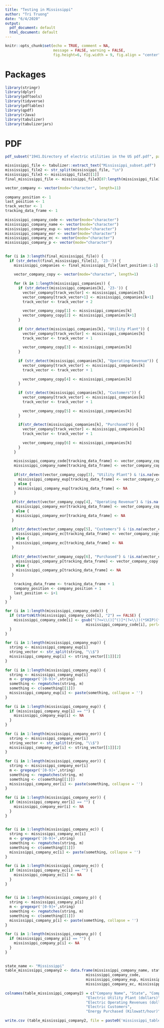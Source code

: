 ```yaml
---     
title: "Testing in Mississippi"     
author: "Tri Truong"     
date: "6/4/2020"     
output:      
  pdf_document: default     
  html_document: default     
---     
```

      
```r
knitr::opts_chunk$set(echo = TRUE, comment = NA,      
                      message = FALSE, warning = FALSE,     
                      fig.height=6, fig.width = 9, fig.align = "center")     
```     
      
# Packages     
      
```r
library(stringr)     
library(dplyr)     
library(pdftools)     
library(tidyverse)     
library(pdftables)     
library(qpdf)     
library(rJava)     
library(tabulizer)     
library(tabulizerjars)     
```     
      
# PDF     
      
```r
pdf_subset("1941.Directory of electric utilities in the US pdf.pdf", page= 492:505, output= "Mississippi_subset.pdf")     
```     
      
      
```r
mississippi_file <- tabulizer::extract_text("Mississippi_subset.pdf")     
mississippi_file2 <- str_split(mississippi_file, "\n")     
mississippi_file3 <- mississippi_file2[[1]]     
final_mississippi_file <- mississippi_file3[87:length(mississippi_file3)]     
```     
  
     
      
```r
vector_company <- vector(mode="character", length=11)     
      
company_position <- 1     
last_position <- 1     
track_vector <- 1     
tracking_data_frame <- 1     
      
mississippi_company_code <- vector(mode="character")     
mississippi_company_name <- vector(mode="character")     
mississippi_company_eup <- vector(mode="character")     
mississippi_company_eor <- vector(mode="character")     
mississippi_company_ec <- vector(mode="character")     
mississippi_company_p <- vector(mode="character")     
      
      
for (i in 3:length(final_mississippi_file)) {     
  if (str_detect(final_mississippi_file[i], '23-')) {     
    mississippi_companies <- final_mississippi_file[last_position:i-1]     
         
    vector_company_copy <- vector(mode="character", length=1)     
         
    for (k in 1:length(mississippi_companies)) {     
      if (str_detect(mississippi_companies[k], '23-')) {     
        vector_company[track_vector] <- mississippi_companies[k]     
        vector_company[track_vector+1] <- mississippi_companies[k+1]     
        track_vector <- track_vector + 2     
             
        vector_company_copy[1] <- mississippi_companies[k]     
        vector_company_copy[2] <- mississippi_companies[k+1]     
      }     
           
      if (str_detect(mississippi_companies[k], "Utility Plant")) {     
        vector_company[track_vector] <- mississippi_companies[k]     
        track_vector <- track_vector + 1     
             
        vector_company_copy[3] <- mississippi_companies[k]     
      }     
           
      if (str_detect(mississippi_companies[k], "Operating Revenue")) {     
        vector_company[track_vector] <- mississippi_companies[k]     
        track_vector <- track_vector + 1     
             
        vector_company_copy[4] <- mississippi_companies[k]     
      }     
           
      if (str_detect(mississippi_companies[k], "Customers")) {     
        vector_company[track_vector] <- mississippi_companies[k]     
        track_vector <- track_vector + 1     
             
        vector_company_copy[5] <- mississippi_companies[k]     
      }     
           
      if(str_detect(mississippi_companies[k], "Purchased")) {     
        vector_company[track_vector] <- mississippi_companies[k]     
        track_vector <- track_vector + 1     
             
        vector_company_copy[6] <- mississippi_companies[k]     
      }     
    }     
        
    mississippi_company_code[tracking_data_frame] <- vector_company_copy[1]     
    mississippi_company_name[tracking_data_frame] <- vector_company_copy[2]     
         
    if(str_detect(vector_company_copy[3], "Utility Plant") & !is.na(vector_company_copy[3])) {     
      mississippi_company_eup[tracking_data_frame] <- vector_company_copy[3]     
    } else {     
      mississippi_company_eup[tracking_data_frame] <- NA     
    }     
         
   if(str_detect(vector_company_copy[4], "Operating Revenue") & !is.na(vector_company_copy[4])) {     
     mississippi_company_eor[tracking_data_frame] <- vector_company_copy[4]     
   } else {     
     mississippi_company_eor[tracking_data_frame] <- NA     
   }     
      
   if(str_detect(vector_company_copy[5], "Customers") & !is.na(vector_company_copy[5])) {     
     mississippi_company_ec[tracking_data_frame] <- vector_company_copy[5]     
   } else {     
     mississippi_company_ec[tracking_data_frame] <- NA     
   }     
      
   if(str_detect(vector_company_copy[6], "Purchased") & !is.na(vector_company_copy[6])) {     
     mississippi_company_p[tracking_data_frame] <- vector_company_copy[6]     
   } else {     
     mississippi_company_p[tracking_data_frame] <- NA     
   }     
      
    tracking_data_frame <- tracking_data_frame + 1     
    company_position <- company_position + 1     
    last_position <- i+1     
  }     
}     
```     
      
      
```r
for (i in 1:length(mississippi_company_code)) {     
  if (startsWith(mississippi_company_code[i], "2") == FALSE) {     
    mississippi_company_code[i] <- gsub("(?<=\\()[^()]*(?=\\))(*SKIP)(*F)|.", "",      
                                     mississippi_company_code[i], perl=T)     
  }     
}     
      
for (i in 1:length(mississippi_company_eup)) {     
  string <- mississippi_company_eup[i]     
  string_vector <- str_split(string, "\\$")     
  mississippi_company_eup[i] <- string_vector[[1]][2]     
}     
      
for (i in 1:length(mississippi_company_eup)) {     
  string <- mississippi_company_eup[i]     
  m <- gregexpr('[0-9]+',string)     
  something <- regmatches(string, m)     
  something <- c(something[[1]])     
  mississippi_company_eup[i] <- paste(something, collapse = '')     
}     
      
for (i in 1:length(mississippi_company_eup)) {     
  if (mississippi_company_eup[i] == "") {     
    mississippi_company_eup[i] <- NA     
  }     
}     
      
for (i in 1:length(mississippi_company_eor)) {     
  string <- mississippi_company_eor[i]     
  string_vector <- str_split(string, "\\$")     
  mississippi_company_eor[i] <- string_vector[[1]][2]     
}     
      
for (i in 1:length(mississippi_company_eor)) {     
  string <- mississippi_company_eor[i]     
  m <- gregexpr('[0-9]+',string)     
  something <- regmatches(string, m)     
  something <- c(something[[1]])     
  mississippi_company_eor[i] <- paste(something, collapse = '')     
}     
      
for (i in 1:length(mississippi_company_eor)) {     
  if (mississippi_company_eor[i] == "") {     
    mississippi_company_eor[i] <- NA     
  }     
}     
      
      
for (i in 1:length(mississippi_company_ec)) {     
  string <- mississippi_company_ec[i]     
  m <- gregexpr('[0-9]+',string)     
  something <- regmatches(string, m)     
  something <- c(something[[1]])     
  mississippi_company_ec[i] <- paste(something, collapse = '')     
}     
      
for (i in 1:length(mississippi_company_ec)) {     
  if (mississippi_company_ec[i] == "") {     
    mississippi_company_ec[i] <- NA     
  }     
}     
      
      
for (i in 1:length(mississippi_company_p)) {     
  string <- mississippi_company_p[i]     
  m <- gregexpr('[0-9]+',string)     
  something <- regmatches(string, m)     
  something <- c(something[[1]])     
  mississippi_company_p[i] <- paste(something, collapse = '')     
}     
      
for (i in 1:length(mississippi_company_p)) {     
  if (mississippi_company_p[i] == "") {     
    mississippi_company_p[i] <- NA     
  }     
}     
      
      
state_name <- "Mississippi"     
table_mississippi_company2 <- data.frame(mississippi_company_name, state_name,      
                                     mississippi_company_code,      
                                     mississippi_company_eup, mississippi_company_eor,     
                                     mississippi_company_ec, mississippi_company_p)     
      
colnames(table_mississippi_company2) = c("Company Name", "State", "Company Code",      
                                     "Electric Utility Plant (dollars)",      
                                     "Electric Operating Revenues (dollars)",     
                                     "Electric Customers",      
                                     "Energy Purchased (Kilowatt/hour)")     
      
write.csv (table_mississippi_company2, file = paste0('mississippi_table_company_1941', '.csv'))     
```     
 
 